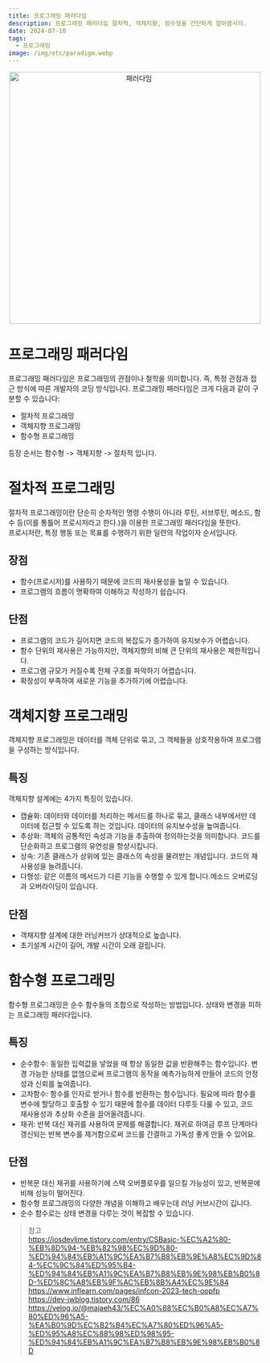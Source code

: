 ```yaml
---
title: 프로그래밍 패러다임
description: 프로그래밍 패러다임 절차적, 객체지향, 함수형을 간단하게 알아봅시다.
date: 2024-07-10
tags:
  - 프로그래밍
image: /img/etc/paradigm.webp
---
```


<p align="center">
  <img src="/img/etc/paradigm.webp" alt="패러다임" width="500"/>
</p>

# 프로그래밍 패러다임
프로그래밍 패러다임은 프로그래밍의 관점이나 철학을 의미합니다. 
즉, 특정 관점과 접근 방식에 따른 개발자의 코딩 방식입니다. 
프로그래밍 패러다임은 크게 다음과 같이 구분할 수 있습니다:
- 절차적 프로그래밍
- 객체지향 프로그래밍
- 함수형 프로그래밍  

등장 순서는 함수형 -> 객체지향 -> 절차적 입니다.

# 절차적 프로그래밍
절차적 프로그래밍이란 단순히 순차적인 명령 수행이 아니라 루틴, 서브루틴, 메소드, 
함수 등(이를 통틀어 프로시저라고 한다.)을 이용한 프로그래밍 패러다임을 뜻한다.    
프로시저란, 특정 행동 또는 목표를 수행하기 위한 일련의 작업이자 순서입니다.

## 장점
- 함수(프로시저)를 사용하기 때문에 코드의 재사용성을 높일 수 있습니다.
- 프로그램의 흐름이 명확하여 이해하고 작성하기 쉽습니다.
## 단점
- 프로그램의 코드가 길어지면 코드의 복잡도가 증가하여 유지보수가 어렵습니다.
- 함수 단위의 재사용은 가능하지만, 객체지향의 비해 큰 단위의 재사용은 제한적입니다.
- 프로그램 규모가 커질수록 전체 구조를 파악하기 어렵습니다.
- 확장성이 부족하여 새로운 기능을 추가하기에 어렵습니다.

# 객체지향 프로그래밍
객체지향 프로그래밍은 데이터를 객체 단위로 묶고, 그 객체들을 상호작용하여 프로그램을 구성하는 방식입니다.

## 특징
객체지향 설계에는 4가지 특징이 있습니다.
- 캡슐화: 데이터와 데이터를 처리하는 메서드를 하나로 묶고, 클래스 내부에서만 데이터에 접근할 수 있도록 하는 것입니다. 데이터의 유지보수성을 높여줍니다.
- 추상화: 객체의 공통적인 속성과 기능을 추출하여 정의하는것을 의미합니다. 코드를 단순화하고 프로그램의 유연성을 항샹시킵니다.
- 상속: 기존 클래스가 상위에 있는 클래스의 속성을 물려받는 개념입니다. 코드의 재사용성을 늘려줍니다.
- 다형성: 같은 이름의 메서드가 다른 기능을 수행할 수 있게 합니다.메소드 오버로딩과 오버라이딩이 있습니다.

## 단점
- 객채지향 설계에 대한 러닝커브가 상대적으로 높습니다.
- 초기설계 시간이 길어, 개발 시간이 오래 걸립니다.

# 함수형 프로그래밍
함수형 프로그래밍은 순수 함수들의 조합으로 작성하는 방법입니다. 상태와 변경을 피하는 프로그래밍 패러다입니다.

## 특징
- 순수함수: 동일한 입력값을 넣었을 때 항상 동일한 값을 반환해주는 함수입니다. 변경 가능한 상태를 없앰으로써 프로그램의 동작을 예측가능하게 만들어 코드의 안정성과 신뢰를 높여줍니다.
- 고차함수: 함수를 인자로 받거나 함수를 반환하는 함수입니다. 필요에 따라 함수를 변수에 할당하고 호출할 수 있기 때문에 함수를 데이터 다루듯 다룰 수 있고, 코드 재사용성과 추상화 수준을 끌어올려줍니다.
- 재귀: 반복 대신 재귀를 사용하여 문제를 해결합니다. 재귀로 하여금 루프 단계마다 갱신되는 반복 변수를 제거함으로써 코드를 간결하고 가독성 좋게 만들 수 있어요.

## 단점
- 반복문 대신 재귀를 사용하기에 스택 오버플로우를 일으킬 가능성이 있고, 반복문에 비해 성능이 떨어진다.
- 함수형 프로그래밍의 다양한 개념을 이해하고 배우는데 러닝 커브시간이 깁니다.
- 순수 함수로는 상태 변경을 다루는 것이 복잡할 수 있습니다.

> 참고  
> https://iosdevlime.tistory.com/entry/CSBasic-%EC%A2%80-%EB%8D%94-%EB%82%98%EC%9D%80-%ED%94%84%EB%A1%9C%EA%B7%B8%EB%9E%A8%EC%9D%84-%EC%9C%84%ED%95%B4-%ED%94%84%EB%A1%9C%EA%B7%B8%EB%9E%98%EB%B0%8D-%ED%8C%A8%EB%9F%AC%EB%8B%A4%EC%9E%84  
> https://www.inflearn.com/pages/infcon-2023-tech-oopfp  
> https://dev-jwblog.tistory.com/86  
> https://velog.io/@majaeh43/%EC%A0%88%EC%B0%A8%EC%A7%80%ED%96%A5-%EA%B0%9D%EC%B2%B4%EC%A7%80%ED%96%A5-%ED%95%A8%EC%88%98%ED%98%95-%ED%94%84%EB%A1%9C%EA%B7%B8%EB%9E%98%EB%B0%8D